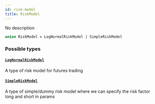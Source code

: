 ```yaml
---
id: risk-model
title: RiskModel
---
```



No description

```graphql
union RiskModel = LogNormalRiskModel | SimpleRiskModel
```


### Possible types

#### [`LogNormalRiskModel`](/docs/testnet/graphql/objects/log-normal-risk-model) 

A type of risk model for futures trading


#### [`SimpleRiskModel`](/docs/testnet/graphql/objects/simple-risk-model) 

A type of simple/dummy risk model where we can specify the risk factor long and short in params




